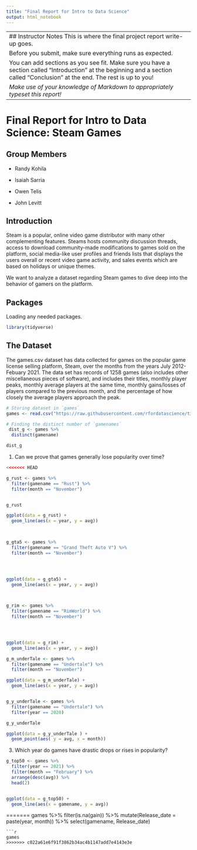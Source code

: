 ```yaml
---
title: "Final Report for Intro to Data Science"
output: html_notebook
---
```


-----------------------------------------------------------------------------------------------------------------------
## Instructor Notes
This is where the final project report write-up goes. 


Before you submit, make sure everything runs as expected.

You can add sections as you see fit. Make sure you have a section called "Introduction" at the beginning and a section called "Conclusion" at the end. The rest is up to you!

_Make use of your knowledge of Markdown to appropriately typeset this report!_
------------------------------------------------------------------------------------------------------------------------
# Final Report for Intro to Data Science: Steam Games


## Group Members

- Randy Kohila

- Isaiah Sarria

- Owen Telis

- John Levitt


## Introduction

Steam is a popular, online video game distributor with many other complementing features. Steams hosts community discussion threads, access to download community-made modifications to games sold on the platform, social media-like user profiles and friends lists that displays the users overall or recent video game activity, and sales events which are based on holidays or unique themes.

We want to analyze a dataset regarding Steam games to dive deep into the behavior of gamers on the platform.


## Packages

Loading any needed packages.

```r
library(tidyverse)

```




## The Dataset

The games.csv dataset has data collected for games on the popular game license selling platform, Steam, over the months from the years July 2012- Febuary 2021. The data set has records of 1258 games (also includes other miscellaneous pieces of software), and includes their titles, monthly player peaks, monthly average players at the same time, monthly gains/losses of players compared to the previous month, and the percentage of how closely the average players approach the peak.


```r
# Storing dataset in `games`
games <- read.csv("https://raw.githubusercontent.com/rfordatascience/tidytuesday/master/data/2021/2021-03-16/games.csv")
```


```r
# Finding the distinct number of `gamenames`
 dist_g <- games %>% 
  distinct(gamename)

dist_g
```


1. Can we prove that games generally lose popularity over time?

```r
<<<<<<< HEAD

g_rust <- games %>% 
  filter(gamename == "Rust") %>% 
  filter(month == "November") 


g_rust

ggplot(data = g_rust) +
  geom_line(aes(x = year, y = avg))

 
```

```r


g_gta5 <- games %>% 
  filter(gamename == "Grand Theft Auto V") %>% 
  filter(month == "November") 




ggplot(data = g_gta5) +
  geom_line(aes(x = year, y = avg))

 
```




```r
g_rim <- games %>% 
  filter(gamename == "RimWorld") %>% 
  filter(month == "November") 




ggplot(data = g_rim) +
  geom_line(aes(x = year, y = avg))
```

```r
g_m_underTale <- games %>% 
  filter(gamename == "Undertale") %>% 
  filter(month == "November") 

ggplot(data = g_m_underTale) +
  geom_line(aes(x = year, y = avg))


g_y_underTale <- games %>% 
  filter(gamename == "Undertale") %>% 
  filter(year == 2020) 

g_y_underTale

ggplot(data = g_y_underTale ) +
  geom_point(aes( y = avg, x = month))


```




3. Which year do games have drastic drops or rises in popularity?
```r

g_top50 <- games %>% 
  filter(year == 2021) %>% 
  filter(month == "February") %>% 
  arrange(desc(avg)) %>% 
  head(2)


ggplot(data = g_top50) +
  geom_line(aes(x = gamename, y = avg))

```

=======
  games %>% 
  filter(is.na(gain)) %>%
  mutate(Release_date = paste(year, month)) %>% 
  select(gamename, Release_date)
```
```r
games
>>>>>>> c022a61e6f91f3862b34ac4b1147add7e4143e3e
```



